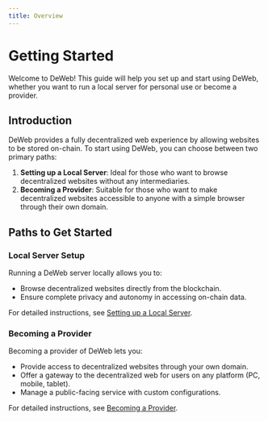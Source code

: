 ```yaml
---
title: Overview
---
```


# Getting Started

Welcome to DeWeb! This guide will help you set up and start using DeWeb,
whether you want to run a local server for personal use or become a provider.

## Introduction

DeWeb provides a fully decentralized web experience by allowing websites to be stored on-chain.
To start using DeWeb, you can choose between two primary paths:

1. **Setting up a Local Server**:
   Ideal for those who want to browse decentralized websites without any intermediaries.
2. **Becoming a Provider**:
   Suitable for those who want to make decentralized websites accessible to anyone with a simple browser through their own domain.

## Paths to Get Started

### Local Server Setup

Running a DeWeb server locally allows you to:

- Browse decentralized websites directly from the blockchain.
- Ensure complete privacy and autonomy in accessing on-chain data.

For detailed instructions, see [Setting up a Local Server](./setup-local-server).

### Becoming a Provider

Becoming a provider of DeWeb lets you:

- Provide access to decentralized websites through your own domain.
- Offer a gateway to the decentralized web for users on any platform (PC, mobile, tablet).
- Manage a public-facing service with custom configurations.

For detailed instructions, see [Becoming a Provider](./setup-public-instance).